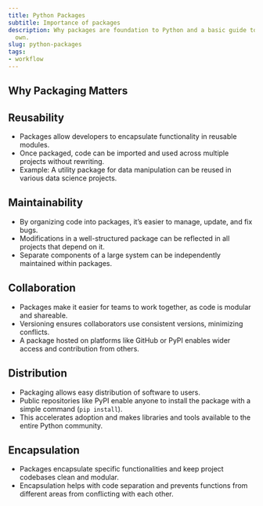```yaml
---
title: Python Packages
subtitle: Importance of packages
description: Why packages are foundation to Python and a basic guide to creating your
  own.
slug: python-packages
tags:
- workflow
---
```


## Why Packaging Matters

::: {.panel-tabset}

## Reusability
<div class="tab-card static-tab">
- Packages allow developers to encapsulate functionality in reusable modules.
- Once packaged, code can be imported and used across multiple projects without rewriting.
- Example: A utility package for data manipulation can be reused in various data science projects.

</div>

## Maintainability
<div class="tab-card static-tab">
- By organizing code into packages, it's easier to manage, update, and fix bugs.
- Modifications in a well-structured package can be reflected in all projects that depend on it.
- Separate components of a large system can be independently maintained within packages.

</div>

## Collaboration
<div class="tab-card static-tab">
- Packages make it easier for teams to work together, as code is modular and shareable.
- Versioning ensures collaborators use consistent versions, minimizing conflicts.
- A package hosted on platforms like GitHub or PyPI enables wider access and contribution from others.

</div>

## Distribution
<div class="tab-card static-tab">
- Packaging allows easy distribution of software to users.
- Public repositories like PyPI enable anyone to install the package with a simple command (`pip install`).
- This accelerates adoption and makes libraries and tools available to the entire Python community.

</div>

## Encapsulation
<div class="tab-card static-tab">
- Packages encapsulate specific functionalities and keep project codebases clean and modular.
- Encapsulation helps with code separation and prevents functions from different areas from conflicting with each other.

</div>

:::
